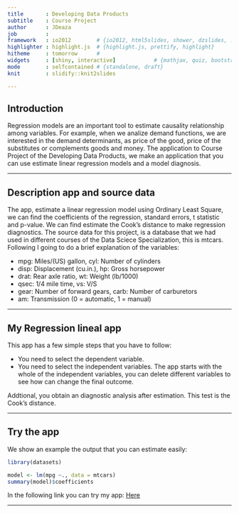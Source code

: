 ```yaml
---
title       : Developing Data Products
subtitle    : Course Project
author      : JDeaza
job         : 
framework   : io2012        # {io2012, html5slides, shower, dzslides, ...}
highlighter : highlight.js  # {highlight.js, prettify, highlight}
hitheme     : tomorrow      # 
widgets     : [shiny, interactive]            # {mathjax, quiz, bootstrap}
mode        : selfcontained # {standalone, draft}
knit        : slidify::knit2slides

--- 
```


## Introduction

Regression models are an important tool to estimate causality relationship among variables. For example, when we analize demand functions, we are interested in the demand determinants, as price of the good, price of the substitutes or complements goods and money. The application to Course Project of the Developing Data Products, we make an application that you can use estimate linear regression models and a model diagnosis.

--- 

## Description app and source data

The app, estimate a linear regression model using Ordinary Least Square, we can find the coefficients of the regression, standard errors, t statistic and p-value. We can find estimate the Cook's distance to make regression diagnostics. The source data for this project, is a database that we had used in different courses of the Data Sciece Specialization, this is mtcars. Following I going to do a brief explanation of the variables:

- mpg:  Miles/(US) gallon,	cyl:	Number of cylinders
-	disp:	Displacement (cu.in.), hp:	Gross horsepower
-	drat:	Rear axle ratio, wt:	Weight (lb/1000)
-	qsec:	1/4 mile time, vs:	V/S
-	gear:	Number of forward gears, carb:	Number of carburetors
- am:	Transmission (0 = automatic, 1 = manual)

---

## My Regression lineal app

This app has a few simple steps that you have to follow:

- You need to select the dependent variable.
- You need to select the independent variables. The app starts with the whole of the independent variables, you can delete different variables to see how can change the final outcome.

Addtional, you obtain an diagnostic analysis after estimation. This test is the Cook's distance. 

--------

## Try the app

We show an example the output that you can estimate easily:

```r

library(datasets)

model <- lm(mpg ~., data = mtcars)
summary(model)$coefficients
```

In the following link you can try my app: [Here](https://appsjdeaza.shinyapps.io/appjdeazaf/)

---

